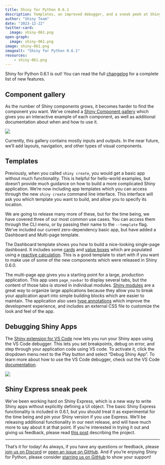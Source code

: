```yaml
---
title: Shiny for Python 0.6.1
description: Templates, an improved debugger, and a sneak peek at Shiny Express
author: "Shiny Team"
date: "2023-12-22"
twitter-card:
  image: shiny-061.png
open-graph:
  image: shiny-061.png
image: shiny-061.png
imagealt: "Shiny for Python 0.6.1"
resources:
    - shiny-061.png
---
```


Shiny for Python 0.6.1 is out! You can read the full [changelog](https://github.com/posit-dev/py-shiny/blob/main/CHANGELOG.md) for a complete list of new features.

## Component gallery

As the number of Shiny components grows, it becomes harder to find the component you want. 
We've created a [Shiny Component gallery](https://shyr-test-center.netlify.app/py/components/) which gives you an interactive example of each component, as well as additional documentation about when and how to use it. 

![](component-gallery.gif)

Currently, this gallery contains mostly inputs and outputs. In the near future, we'll add layouts, navigation, and other types of visual components.


## Templates

Previously, when you called `shiny create`, you would get a basic app without much functionality. 
This is helpful for hello-world examples, but doesn't provide much guidance on how to build a more complicated Shiny application. 
We're now including app templates which you can access through the new `shiny create` command line interface. 
This interface will ask you which template you want to build, and allow you to specify its location. 

We are going to release many more of these, but for the time being, we have covered three of our most common use cases. 
You can access them through the CLI menu, or by passing their name to the `--template` flag.
We've included our current zero-dependency basic app, but have added a Dashboard and Multi-page template.

The Dashboard template shows you how to build a nice-looking single-page dashboard. 
It includes some [cards](https://shyr-test-center.netlify.app/py/api/ExCard.html#see-also) and [value boxes](https://shyr-test-center.netlify.app/py/api/ui.value_box.html#see-also) which are populated using a [reactive calculation](https://shyr-test-center.netlify.app/py/docs/reactive-calculations.html). 
This is a good template to start with if you want to make use of some of the new components which were released in Shiny 0.6.0.

The multi-page app gives you a starting point for a large, production application. 
This app uses `page_navbar` to display several tabs, but the content of those tabs is stored in individual modules.
[Shiny modules](https://shyr-test-center.netlify.app/py/docs/workflow-modules.html) are a great way to organize large applications because they allow you to break your application apart into simple building blocks which are easier to maintain. 
The application also uses [type annotations](https://blog.logrocket.com/understanding-type-annotation-python/) which improve the development experience, and includes an external CSS file to customize the look and feel of the app. 


## Debugging Shiny Apps

The [Shiny extension for VS Code](https://marketplace.visualstudio.com/items?itemName=Posit.shiny-python) now lets you run your Shiny apps using the VS Code debugger. 
This lets you set breakpoints, debug on error, and step through your application code using VS code. 
To activate it, click the dropdown menu next to the Play button and select "Debug Shiny App". 
To learn more about how to use the VS Code debugger, check out the VS Code [documentation](https://code.visualstudio.com/docs/editor/debugging).

![](debugger.png)

## Shiny Express sneak peek

We've been working hard on Shiny Express, which is a new way to write Shiny apps without explicitly defining a UI object. 
The basic Shiny Express functionality is included in 0.6.1, but you should treat it as experimental for the time being and pin your Shiny version if you use Express.
We'll be releasing additional functionality in our next release, and will have much more to say about it at that point. 
If you're interested in trying it out and giving us feedback, please read [this post](https://wch.github.io/shiny_express_doc/) describing the project.


---

That's it for today! As always, if you have any questions or feedback, please [join us on Discord](https://discord.gg/yMGCamUMnS) or [open an issue on GitHub](https://github.com/posit-dev/py-shiny/issues/new). And if you're enjoying Shiny for Python, please consider [starring us on GitHub](https://github.com/posit-dev/py-shiny) to show your support!
